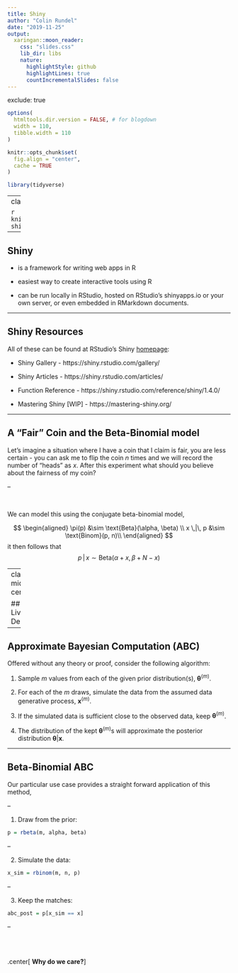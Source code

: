 ```yaml
---
title: Shiny
author: "Colin Rundel"
date: "2019-11-25"
output:
  xaringan::moon_reader:
    css: "slides.css"
    lib_dir: libs
    nature:
      highlightStyle: github
      highlightLines: true
      countIncrementalSlides: false
---
```

exclude: true

```r
options(
  htmltools.dir.version = FALSE, # for blogdown
  width = 110,
  tibble.width = 110
)

knitr::opts_chunk$set(
  fig.align = "center",
  cache = TRUE
)

library(tidyverse)
```

---
class: middle

```r
knitr::include_graphics("imgs/hex-shiny.png")
```
---

## Shiny

- is a framework for writing web apps in R 

- easiest way to create interactive tools using R

- can be run locally in RStudio, hosted on RStudio's shinyapps.io or your own server, or even embedded in RMarkdown documents.

---

## Shiny Resources

All of these can be found at RStudio's Shiny [homepage](https://shiny.rstudio.com/):

- Shiny Gallery - https://shiny.rstudio.com/gallery/

- Shiny Articles - https://shiny.rstudio.com/articles/

- Function Reference - https://shiny.rstudio.com/reference/shiny/1.4.0/

- Mastering Shiny [WIP] - https://mastering-shiny.org/

---

## A "Fair" Coin and the Beta-Binomial model

Let's imagine a situation where I have a coin that I claim is fair, you are less certain - you can ask me to flip the coin $n$ times and we will record the number of "heads" as $x$. After this experiment what should you believe about the fairness of my coin?

--

<br/>

We can model this using the conjugate beta-binomial model,

$$
\begin{aligned}
\pi(p) &\sim \text{Beta}(\alpha, \beta) \\
x \,|\, p &\sim \text{Binom}(p, n)\\
\end{aligned}
$$
it then follows that
$$
p\,|\,x \sim \text{Beta}(\alpha+x, \beta+N - x)
$$

---
class: middle, center

## Live Demo

---

## Approximate Bayesian Computation (ABC)

Offered without any theory or proof, consider the following algorithm:

1. Sample $m$ values from each of the given prior distribution(s), $\boldsymbol{\theta}^{(m)}$.

2. For each of the $m$ draws, simulate the data from the assumed data generative process, $\boldsymbol{x}^{(m)}$.

3. If the simulated data is sufficient close to the observed data, keep $\boldsymbol{\theta}^{(m)}$.

4. The distribution of the kept $\boldsymbol{\theta}^{(m)}$s will approximate the posterior  distribution $\boldsymbol{\theta}|\boldsymbol{x}$. 

---

## Beta-Binomial ABC

Our particular use case provides a straight forward application of this method,

--

1. Draw from the prior:
```r
p = rbeta(m, alpha, beta)
```

--

2. Simulate the data: 
```r
x_sim = rbinom(m, n, p)
```

--

3. Keep the matches:
```r
abc_post = p[x_sim == x]
```

--

<br/>
<br/>

.center[
**Why do we care?**
]